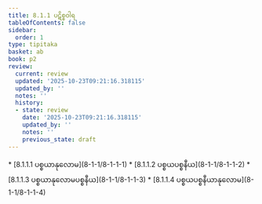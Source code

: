 ```yaml
---
title: 8.1.1 ပဋိစ္စဝါရ
tableOfContents: false
sidebar:
  order: 1
type: tipitaka
basket: ab
book: p2
review:
  current: review
  updated: '2025-10-23T09:21:16.318115'
  updated_by: ''
  notes: ''
  history:
  - state: review
    date: '2025-10-23T09:21:16.318115'
    updated_by: ''
    notes: ''
    previous_state: draft
---
```



<ReviewStatus review={frontmatter.review} showDetails={true} />

<HypothesisAnnotation frontmatter={frontmatter} />

<DynamicBreadcrumb />



<TableOfContents book="p2" section="8.1.1">
* [8.1.1.1 ပစ္စယာနုလောမ](8-1-1/8-1-1-1)
* [8.1.1.2 ပစ္စယပစ္စနီယ](8-1-1/8-1-1-2)
* [8.1.1.3 ပစ္စယာနုလောမပစ္စနီယ](8-1-1/8-1-1-3)
* [8.1.1.4 ပစ္စယပစ္စနီယာနုလောမ](8-1-1/8-1-1-4)
</TableOfContents>